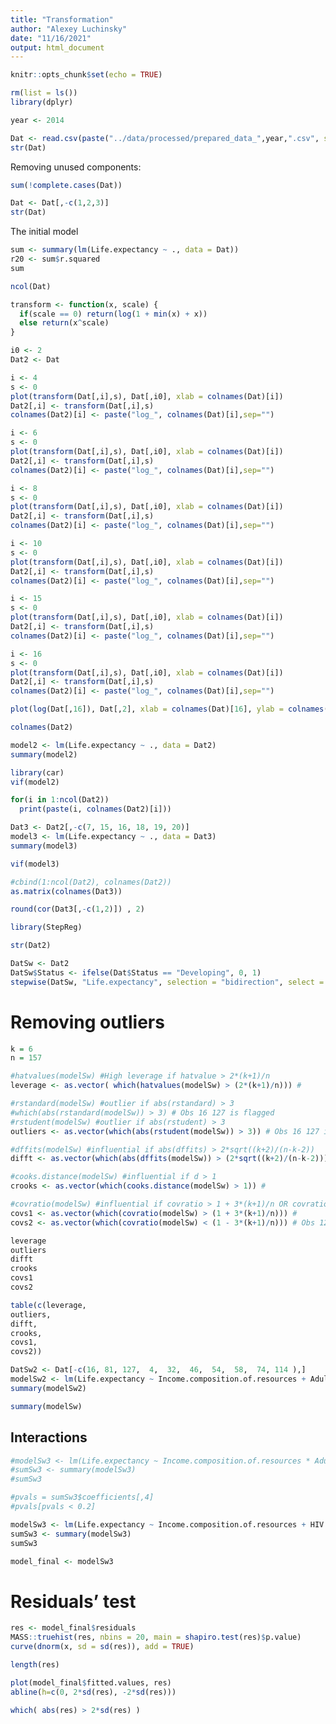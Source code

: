 ```yaml
---
title: "Transformation"
author: "Alexey Luchinsky"
date: "11/16/2021"
output: html_document
---
```


```r
knitr::opts_chunk$set(echo = TRUE)
```

```r
rm(list = ls())
library(dplyr)
```

```r
year <- 2014
```

```r
Dat <- read.csv(paste("../data/processed/prepared_data_",year,".csv", sep=""))
str(Dat)
```

Removing unused components:

```r
sum(!complete.cases(Dat))
```


```r
Dat <- Dat[,-c(1,2,3)]
str(Dat)
```

The initial model

```r
sum <- summary(lm(Life.expectancy ~ ., data = Dat))
r20 <- sum$r.squared
sum
```


```r
ncol(Dat)
```

```r
transform <- function(x, scale) {
  if(scale == 0) return(log(1 + min(x) + x))
  else return(x^scale)
}
```


```r
i0 <- 2
Dat2 <- Dat
```


```r
i <- 4
s <- 0
plot(transform(Dat[,i],s), Dat[,i0], xlab = colnames(Dat)[i])
Dat2[,i] <- transform(Dat[,i],s)
colnames(Dat2)[i] <- paste("log_", colnames(Dat)[i],sep="")
```

```r
i <- 6
s <- 0
plot(transform(Dat[,i],s), Dat[,i0], xlab = colnames(Dat)[i])
Dat2[,i] <- transform(Dat[,i],s)
colnames(Dat2)[i] <- paste("log_", colnames(Dat)[i],sep="")
```

```r
i <- 8
s <- 0
plot(transform(Dat[,i],s), Dat[,i0], xlab = colnames(Dat)[i])
Dat2[,i] <- transform(Dat[,i],s)
colnames(Dat2)[i] <- paste("log_", colnames(Dat)[i],sep="")
```

```r
i <- 10
s <- 0
plot(transform(Dat[,i],s), Dat[,i0], xlab = colnames(Dat)[i])
Dat2[,i] <- transform(Dat[,i],s)
colnames(Dat2)[i] <- paste("log_", colnames(Dat)[i],sep="")
```

```r
i <- 15
s <- 0
plot(transform(Dat[,i],s), Dat[,i0], xlab = colnames(Dat)[i])
Dat2[,i] <- transform(Dat[,i],s)
colnames(Dat2)[i] <- paste("log_", colnames(Dat)[i],sep="")
```

```r
i <- 16
s <- 0
plot(transform(Dat[,i],s), Dat[,i0], xlab = colnames(Dat)[i])
Dat2[,i] <- transform(Dat[,i],s)
colnames(Dat2)[i] <- paste("log_", colnames(Dat)[i],sep="")
```

```r
plot(log(Dat[,16]), Dat[,2], xlab = colnames(Dat)[16], ylab = colnames(Dat)[2])
```


```r
colnames(Dat2)
```


```r
model2 <- lm(Life.expectancy ~ ., data = Dat2)
summary(model2)
```

```r
library(car)
vif(model2)
```

```r
for(i in 1:ncol(Dat2))
  print(paste(i, colnames(Dat2)[i]))
```


```r
Dat3 <- Dat2[,-c(7, 15, 16, 18, 19, 20)]
model3 <- lm(Life.expectancy ~ ., data = Dat3)
summary(model3)
```

```r
vif(model3)
```

```r
#cbind(1:ncol(Dat2), colnames(Dat2))
as.matrix(colnames(Dat3))
```

```r
round(cor(Dat3[,-c(1,2)]) , 2)
```



```r
library(StepReg)
```

```r
str(Dat2)
```


```r
DatSw <- Dat2
DatSw$Status <- ifelse(Dat$Status == "Developing", 0, 1)
stepwise(DatSw, "Life.expectancy", selection = "bidirection", select = "adjRsq")
```

# Removing outliers

```r
k = 6
n = 157

#hatvalues(modelSw) #High leverage if hatvalue > 2*(k+1)/n
leverage <- as.vector( which(hatvalues(modelSw) > (2*(k+1)/n))) #
```

```r
#rstandard(modelSw) #outlier if abs(rstandard) > 3
#which(abs(rstandard(modelSw)) > 3) # Obs 16 127 is flagged
#rstudent(modelSw) #outlier if abs(rstudent) > 3
outliers <- as.vector(which(abs(rstudent(modelSw)) > 3)) # Obs 16 127 is flagged
```



```r
#dffits(modelSw) #influential if abs(dffits) > 2*sqrt((k+2)/(n-k-2))
difft <- as.vector(which(abs(dffits(modelSw)) > (2*sqrt((k+2)/(n-k-2))))) # Obs 16 48 127 are flagged
```

```r
#cooks.distance(modelSw) #influential if d > 1
crooks <- as.vector(which(cooks.distance(modelSw) > 1)) #
```

```r
#covratio(modelSw) #influential if covratio > 1 + 3*(k+1)/n OR covratio < 1 - 3*(k+1)/n
covs1 <- as.vector(which(covratio(modelSw) > (1 + 3*(k+1)/n))) #
covs2 <- as.vector(which(covratio(modelSw) < (1 - 3*(k+1)/n))) # Obs 127 are flagged
```

```r
leverage
outliers
difft
crooks
covs1
covs2
```

```r
table(c(leverage,
outliers,
difft,
crooks,
covs1,
covs2))

```

```r
DatSw2 <- Dat[-c(16, 81, 127,  4,  32,  46,  54,  58,  74, 114 ),]
modelSw2 <- lm(Life.expectancy ~ Income.composition.of.resources + Adult.Mortality + HIV.AIDS + Total.expenditure + Status + Diphtheria, data = DatSw2)
summary(modelSw2)
```

```r
summary(modelSw)
```


## Interactions

```r
#modelSw3 <- lm(Life.expectancy ~ Income.composition.of.resources * Adult.Mortality * HIV.AIDS * Total.expenditure * Status * Diphtheria, data = #DatSw2)
#sumSw3 <- summary(modelSw3)
#sumSw3
```


```r
#pvals = sumSw3$coefficients[,4]
#pvals[pvals < 0.2]
```


```r
modelSw3 <- lm(Life.expectancy ~ Income.composition.of.resources + HIV.AIDS + Adult.Mortality*Total.expenditure   + Status * Diphtheria, data = DatSw2)
sumSw3 <- summary(modelSw3)
sumSw3
```

```r
model_final <- modelSw3
```


# Residuals' test

```r
res <- model_final$residuals
MASS::truehist(res, nbins = 20, main = shapiro.test(res)$p.value)
curve(dnorm(x, sd = sd(res)), add = TRUE)
```

```r
length(res)
```

```r
plot(model_final$fitted.values, res)
abline(h=c(0, 2*sd(res), -2*sd(res)))
```

```r
which( abs(res) > 2*sd(res) )
```

